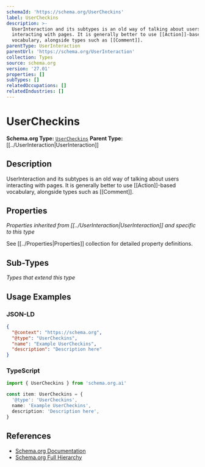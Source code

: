 ```yaml
---
schemaId: 'https://schema.org/UserCheckins'
label: UserCheckins
description: >-
  UserInteraction and its subtypes is an old way of talking about users
  interacting with pages. It is generally better to use [[Action]]-based
  vocabulary, alongside types such as [[Comment]].
parentType: UserInteraction
parentUrl: 'https://schema.org/UserInteraction'
collection: Types
source: schema.org
version: '27.01'
properties: []
subTypes: []
relatedOccupations: []
relatedIndustries: []
---
```

# UserCheckins

**Schema.org Type:** [`UserCheckins`](https://schema.org/UserCheckins)
**Parent Type:** [[../UserInteraction|UserInteraction]]

## Description

UserInteraction and its subtypes is an old way of talking about users interacting with pages. It is generally better to use [[Action]]-based vocabulary, alongside types such as [[Comment]].

## Properties

*Properties inherited from [[../UserInteraction|UserInteraction]] and specific to this type*

See [[../Properties|Properties]] collection for detailed property definitions.

## Sub-Types

*Types that extend this type*

## Usage Examples

### JSON-LD

```json
{
  "@context": "https://schema.org",
  "@type": "UserCheckins",
  "name": "Example UserCheckins",
  "description": "Description here"
}
```

### TypeScript

```typescript
import { UserCheckins } from 'schema.org.ai'

const item: UserCheckins = {
  '@type': 'UserCheckins',
  name: 'Example UserCheckins',
  description: 'Description here',
}
```

## References

- [Schema.org Documentation](https://schema.org/UserCheckins)
- [Schema.org Full Hierarchy](https://schema.org/docs/full.html)
